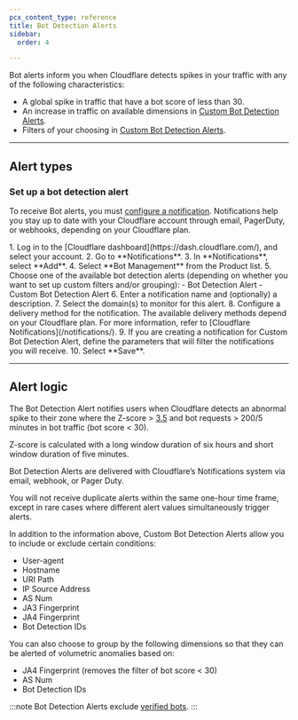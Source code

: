 ```yaml
---
pcx_content_type: reference
title: Bot Detection Alerts
sidebar:
  order: 4

---
```



Bot alerts inform you when Cloudflare detects spikes in your traffic with any of the following characteristics:

- A global spike in traffic that have a bot score of less than 30.
- An increase in traffic on available dimensions in [Custom Bot Detection Alerts](#custom-bot-detection-alerts).
- Filters of your choosing in [Custom Bot Detection Alerts](#custom-bot-detection-alerts).

--- 

## Alert types

<AvailableNotifications product="Bots" />

### Set up a bot detection alert

To receive Bot alerts, you must [configure a notification](/notifications/get-started/). Notifications help you stay up to date with your Cloudflare account through email, PagerDuty, or webhooks, depending on your Cloudflare plan.

<Steps>
1. Log in to the [Cloudflare dashboard](https://dash.cloudflare.com/), and select your account.
2. Go to **Notifications**.
3. In **Notifications**, select **Add**.
4. Select **Bot Management** from the Product list.
5. Choose one of the available bot detection alerts (depending on whether you want to set up custom filters and/or grouping):
    - Bot Detection Alert
    - Custom Bot Detection Alert
6. Enter a notification name and (optionally) a description.
7. Select the domain(s) to monitor for this alert.
8. Configure a delivery method for the notification. The available delivery methods depend on your Cloudflare plan. For more information, refer to [Cloudflare Notifications](/notifications/).
9. If you are creating a notification for Custom Bot Detection Alert, define the parameters that will filter the notifications you will receive.
10. Select **Save**.
</Steps>

---

## Alert logic

The Bot Detection Alert notifies users when Cloudflare detects an abnormal spike to their zone where the Z-score > [3.5](https://blog.cloudflare.com/introducing-thresholds-in-security-event-alerting-a-z-score-love-story/) and bot requests > 200/5 minutes in bot traffic (bot score < 30).

Z-score is calculated with a long window duration of six hours and short window duration of five minutes.

Bot Detection Alerts are delivered with Cloudflare’s Notifications system via email, webhook, or Pager Duty.

You will not receive duplicate alerts within the same one-hour time frame, except in rare cases where different alert values simultaneously trigger alerts.

In addition to the information above, Custom Bot Detection Alerts allow you to include or exclude certain conditions:

- User-agent
- Hostname
- URI Path
- IP Source Address
- AS Num
- JA3 Fingerprint
- JA4 Fingerprint
- Bot Detection IDs

You can also choose to group by the following dimensions so that they can be alerted of volumetric anomalies based on:

- JA4 Fingerprint (removes the filter of bot score < 30)
- AS Num
- Bot Detection IDs

:::note
Bot Detection Alerts exclude [verified bots](/bots/concepts/bot/verified-bots/categories/). 
:::